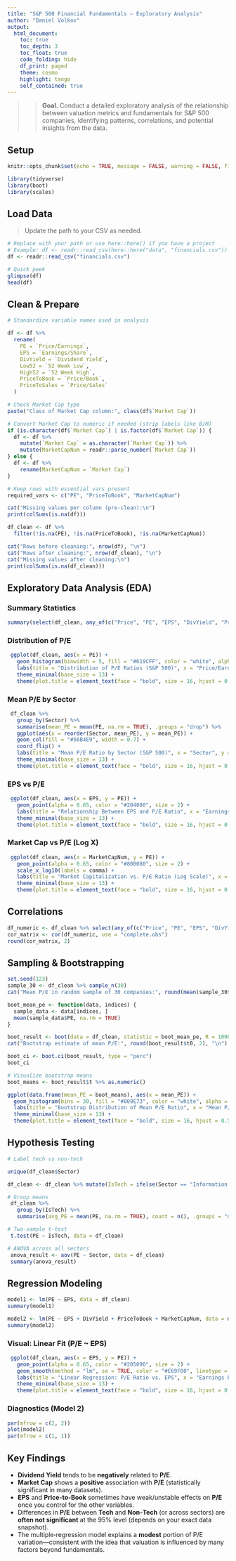```yaml
---
title: "S&P 500 Financial Fundamentals — Exploratory Analysis"
author: "Daniel Volkov"
output:
  html_document:
    toc: true
    toc_depth: 3
    toc_float: true
    code_folding: hide
    df_print: paged
    theme: cosmo
    highlight: tango
    self_contained: true
---
```


> > **Goal.** Conduct a detailed exploratory analysis of the relationship between valuation metrics and fundamentals for S&P 500 companies, identifying patterns, correlations, and potential insights from the data.

## Setup

```r
knitr::opts_chunk$set(echo = TRUE, message = FALSE, warning = FALSE, fig.width = 7, fig.height = 4.5)
```

```r
library(tidyverse)
library(boot)
library(scales)
```

## Load Data

> Update the path to your CSV as needed.

```r
# Replace with your path or use here::here() if you have a project
# Example: df <- readr::read_csv(here::here("data", "financials.csv"))
df <- readr::read_csv("financials.csv")

# Quick peek
glimpse(df)
head(df)
```

## Clean & Prepare

```r
# Standardize variable names used in analysis

df <- df %>%
  rename(
    PE = `Price/Earnings`,
    EPS = `Earnings/Share`,
    DivYield = `Dividend Yield`,
    Low52 = `52 Week Low`,
    High52 = `52 Week High`,
    PriceToBook = `Price/Book`,
    PriceToSales = `Price/Sales`
  )

# Check Market Cap type
paste("Class of Market Cap column:", class(df$`Market Cap`))

# Convert Market Cap to numeric if needed (strip labels like B/M)
if (is.character(df$`Market Cap`) | is.factor(df$`Market Cap`)) {
  df <- df %>%
    mutate(`Market Cap` = as.character(`Market Cap`)) %>%
    mutate(MarketCapNum = readr::parse_number(`Market Cap`))
} else {
  df <- df %>%
    rename(MarketCapNum = `Market Cap`)
}

# Keep rows with essential vars present
required_vars <- c("PE", "PriceToBook", "MarketCapNum")

cat("Missing values per column (pre-clean):\n")
print(colSums(is.na(df)))

df_clean <- df %>%
  filter(!is.na(PE), !is.na(PriceToBook), !is.na(MarketCapNum))

cat("Rows before cleaning:", nrow(df), "\n")
cat("Rows after cleaning:", nrow(df_clean), "\n")
cat("Missing values after cleaning:\n")
print(colSums(is.na(df_clean)))
```

## Exploratory Data Analysis (EDA)

### Summary Statistics

```r
summary(select(df_clean, any_of(c("Price", "PE", "EPS", "DivYield", "PriceToBook", "MarketCapNum"))))
```

### Distribution of P/E

```r
 ggplot(df_clean, aes(x = PE)) +
   geom_histogram(binwidth = 5, fill = "#619CFF", color = "white", alpha = 0.85) +
   labs(title = "Distribution of P/E Ratios (S&P 500)", x = "Price/Earnings Ratio (P/E)", y = "Companies") +
   theme_minimal(base_size = 13) +
   theme(plot.title = element_text(face = "bold", size = 16, hjust = 0.5))
```

### Mean P/E by Sector

```r
 df_clean %>%
   group_by(Sector) %>%
   summarise(mean_PE = mean(PE, na.rm = TRUE), .groups = "drop") %>%
   ggplot(aes(x = reorder(Sector, mean_PE), y = mean_PE)) +
   geom_col(fill = "#56B4E9", width = 0.7) +
   coord_flip() +
   labs(title = "Mean P/E Ratio by Sector (S&P 500)", x = "Sector", y = "Mean P/E Ratio") +
   theme_minimal(base_size = 13) +
   theme(plot.title = element_text(face = "bold", size = 16, hjust = 0.5), axis.text.y = element_text(size = 11))
```

### EPS vs P/E

```r
 ggplot(df_clean, aes(x = EPS, y = PE)) +
   geom_point(alpha = 0.65, color = "#204080", size = 2) +
   labs(title = "Relationship Between EPS and P/E Ratio", x = "Earnings Per Share (EPS)", y = "Price/Earnings Ratio (P/E)") +
   theme_minimal(base_size = 13) +
   theme(plot.title = element_text(face = "bold", size = 16, hjust = 0.5))
```

### Market Cap vs P/E (Log X)

```r
 ggplot(df_clean, aes(x = MarketCapNum, y = PE)) +
   geom_point(alpha = 0.65, color = "#800080", size = 2) +
   scale_x_log10(labels = comma) +
   labs(title = "Market Capitalization vs. P/E Ratio (Log Scale)", x = "Market Cap (log scale, USD)", y = "Price/Earnings Ratio (P/E)") +
   theme_minimal(base_size = 13) +
   theme(plot.title = element_text(face = "bold", size = 16, hjust = 0.5))
```

## Correlations

```r
df_numeric <- df_clean %>% select(any_of(c("Price", "PE", "EPS", "DivYield", "PriceToBook", "MarketCapNum")))
cor_matrix <- cor(df_numeric, use = "complete.obs")
round(cor_matrix, 2)
```

## Sampling & Bootstrapping

```r
set.seed(123)
sample_30 <- df_clean %>% sample_n(30)
cat("Mean P/E in random sample of 30 companies:", round(mean(sample_30$PE), 2), "\n")

boot_mean_pe <- function(data, indices) {
  sample_data <- data[indices, ]
  mean(sample_data$PE, na.rm = TRUE)
}

boot_result <- boot(data = df_clean, statistic = boot_mean_pe, R = 1000)
cat("Bootstrap estimate of mean P/E:", round(boot_result$t0, 2), "\n")

boot_ci <- boot.ci(boot_result, type = "perc")
boot_ci

# Visualize bootstrap means
boot_means <- boot_result$t %>% as.numeric()

ggplot(data.frame(mean_PE = boot_means), aes(x = mean_PE)) +
  geom_histogram(bins = 30, fill = "#009E73", color = "white", alpha = 0.85) +
  labs(title = "Bootstrap Distribution of Mean P/E Ratio", x = "Mean P/E Ratio", y = "Frequency") +
  theme_minimal(base_size = 13) +
  theme(plot.title = element_text(face = "bold", size = 16, hjust = 0.5))
```

## Hypothesis Testing

```r
# Label tech vs non-tech

unique(df_clean$Sector)

df_clean <- df_clean %>% mutate(IsTech = ifelse(Sector == "Information Technology", "Tech", "Non-Tech"))

# Group means
 df_clean %>%
   group_by(IsTech) %>%
   summarise(avg_PE = mean(PE, na.rm = TRUE), count = n(), .groups = "drop")

# Two-sample t-test
 t.test(PE ~ IsTech, data = df_clean)

# ANOVA across all sectors
 anova_result <- aov(PE ~ Sector, data = df_clean)
 summary(anova_result)
```

## Regression Modeling

```r
model1 <- lm(PE ~ EPS, data = df_clean)
summary(model1)

model2 <- lm(PE ~ EPS + DivYield + PriceToBook + MarketCapNum, data = df_clean)
summary(model2)
```

### Visual: Linear Fit (P/E ~ EPS)

```r
 ggplot(df_clean, aes(x = EPS, y = PE)) +
   geom_point(alpha = 0.65, color = "#205090", size = 2) +
   geom_smooth(method = "lm", se = TRUE, color = "#E69F00", linetype = "solid", linewidth = 1.2) +
   labs(title = "Linear Regression: P/E Ratio vs. EPS", x = "Earnings Per Share (EPS)", y = "Price/Earnings Ratio (P/E)") +
   theme_minimal(base_size = 13) +
   theme(plot.title = element_text(face = "bold", size = 16, hjust = 0.5))
```

### Diagnostics (Model 2)

```r
par(mfrow = c(2, 2))
plot(model2)
par(mfrow = c(1, 1))
```

## Key Findings 

- **Dividend Yield** tends to be **negatively** related to **P/E**.
- **Market Cap** shows a **positive** association with **P/E** (statistically significant in many datasets).
- **EPS** and **Price-to-Book** sometimes have weak/unstable effects on **P/E** once you control for the other variables.
- Differences in **P/E** between **Tech** and **Non‑Tech** (or across sectors) are **often not significant** at the 95% level (depends on your exact data snapshot).
- The multiple‑regression model explains a **modest** portion of P/E variation—consistent with the idea that valuation is influenced by many factors beyond fundamentals.